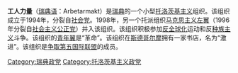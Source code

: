 '''工人力量'''（[[瑞典语|瑞典语]]：Arbetarmakt）是[[瑞典|瑞典]]的一个小型[[托洛茨基主义|托洛茨基主义]]组织。该组织成立于1994年，分裂自[[社会党_(瑞典)|社会党]]。1998年，另一个托派组织[[马克思主义左翼_(瑞典)|马克思主义左翼]]（1996年分裂自[[社会主义公正党|社会主义公正党]]）并入该组织。该组织积极参加[[反全球化|反全球化]]运动和反[[种族主义|种族主义]]斗争。该组织的[[青年翼|青年翼]]是“革命”。该组织在[[斯德哥尔摩|斯德哥尔摩]]拥有一家书店，名为“激进”。该组织是[[争取第五国际联盟|争取第五国际联盟]]的成员。

{{瑞典小作品}}
{{組織小作品}}
{{政黨小作品}}

[[Category:瑞典政党|Category:瑞典政党]]
[[Category:托洛茨基主义政党|Category:托洛茨基主义政党]]